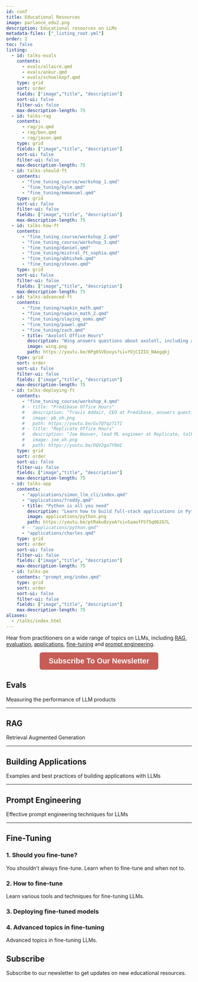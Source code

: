 ```yaml
---
id: conf
title: Educational Resources
image: parlance_edu2.png
description: Educational resources on LLMs
metadata-files: ["_listing_root.yml"]
order: 2
toc: false
listing:
  - id: talks-evals
    contents: 
      - evals/allaire.qmd
      - evals/ankur.qmd
      - evals/schoelkopf.qmd
    type: grid
    sort: order
    fields: ["image","title", "description"]
    sort-ui: false
    filter-ui: false
    max-description-length: 75
  - id: talks-rag
    contents: 
      - rag/jo.qmd
      - rag/ben.qmd
      - rag/jason.qmd
    type: grid
    fields: ["image","title", "description"]
    sort-ui: false
    filter-ui: false
    max-description-length: 75
  - id: talks-should-ft
    contents: 
      - "fine_tuning_course/workshop_1.qmd"
      - "fine_tuning/kyle.qmd"
      - "fine_tuning/emmanuel.qmd"
    type: grid
    sort-ui: false
    filter-ui: false
    fields: ["image","title", "description"]
    max-description-length: 75
  - id: talks-how-ft
    contents: 
      - "fine_tuning_course/workshop_2.qmd"
      - "fine_tuning_course/workshop_3.qmd"
      - "fine_tuning/daniel.qmd"
      - "fine_tuning/mistral_ft_sophia.qmd"
      - "fine_tuning/abhishek.qmd"
      - "fine_tuning/steven.qmd"
    type: grid
    sort-ui: false
    filter-ui: false
    fields: ["image","title", "description"]
    max-description-length: 75
  - id: talks-advanced-ft
    contents: 
      - "fine_tuning/napkin_math.qmd"
      - "fine_tuning/napkin_math_2.qmd"
      - "fine_tuning/slaying_ooms.qmd"
      - "fine_tuning/pawel.qmd"
      - "fine_tuning/zach.qmd"
      - title: "Axolotl Office Hours"
        description: "Wing answers questions about axolotl, including advanced features and common pitfalls."
        image: wing.png
        path: https://youtu.be/6Pg6SVEooys?si=YOjCIZIO_NAegqkj
    type: grid
    sort: order
    sort-ui: false
    filter-ui: false
    fields: ["image","title", "description"]
    max-description-length: 75
  - id: talks-deploying-ft
    contents: 
      - "fine_tuning_course/workshop_4.qmd"
      # - title: "Predibase Office Hours"
      #   description: "Travis Addair, CEO at Predibase, answers questions about deploying fine-tuned models."
      #   image: pb_oh.png
      #   path: https://youtu.be/Gv7Qfqz71TI    
      # - title: "Replicate Office Hours"
      #   description: "Joe Hoover, lead ML engineer at Replicate, talks about inference engines, tools and features relevant to people deploying LLMs."
      #   image: joe_oh.png
      #   path: https://youtu.be/DQV2go7Y0mI
    type: grid
    sort: order
    sort-ui: false
    filter-ui: false
    fields: ["image","title", "description"]
    max-description-length: 75
  - id: talks-app
    contents: 
      - "applications/simon_llm_cli/index.qmd"
      - "applications/freddy.qmd"
      - title: "Python is all you need"
        description: "Learn how to build full-stack applications in Python with a new, modern framework."
        image: applications/python.png
        path: https://youtu.be/ptRaku0zyeA?si=5aaofFSf5q062G7L
      # - "applications/python.qmd"
      - "applications/charles.qmd"
    type: grid
    sort: order
    sort-ui: false
    filter-ui: false
    fields: ["image","title", "description"]
    max-description-length: 75
  - id: talks-pe
    contents: "prompt_eng/index.qmd"
    type: grid
    sort: order
    sort-ui: false
    filter-ui: false
    fields: ["image","title", "description"]
    max-description-length: 75
aliases:
  - /talks/index.html
---
```



Hear from practitioners on a wide range of topics on LLMs, including [RAG](#rag), [evaluation](#evals), [applications](#building-applications), [fine-tuning](#fine-tuning) and [prompt engineering](#prompt-engineering).

<center>
<button onclick="window.location.href='https://hamel.ck.page/7d15a4b6e7'" style="background-color: #C75C56; color: white; padding: 12px 24px; border: none; border-radius: 6px; font-size: 20px; cursor: pointer; transition: background-color 0.3s ease;"><strong>Subscribe To Our Newsletter</strong></button>
</center>
## Evals

Measuring the performance of LLM products

:::{#talks-evals}
:::

---

## RAG

Retrieval Augmented Generation

:::{#talks-rag}
:::



---

## Building Applications

Examples and best practices of building applications with LLMs

:::{#talks-app}
:::

---

## Prompt Engineering


Effective prompt engineering techniques for LLMs

:::{#talks-pe}
:::

---

## Fine-Tuning

### 1. Should you fine-tune?

You shouldn't always fine-tune. Learn when to fine-tune and when not to.

:::{#talks-should-ft}
:::

### 2. How to fine-tune

Learn various tools and techniques for fine-tuning LLMs.

:::{#talks-how-ft}
:::

### 3. Deploying fine-tuned models

:::{#talks-deploying-ft}
:::

### 4. Advanced topics in fine-tuning

Advanced topics in fine-tuning LLMs.

:::{#talks-advanced-ft}
:::

## Subscribe

Subscribe to our newsletter to get updates on new educational resources.

<center><script async data-uid="6379a28bdb" src="https://hamel.ck.page/6379a28bdb/index.js"></script></center>
